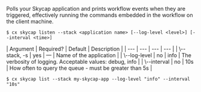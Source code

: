 Polls your Skycap application and prints workflow events when they are triggered, effectively running the commands embedded in the workflow on the client machine.  

<Tabs >
<Tab label="Usage">

```shell
$ cx skycap listen --stack <application name> [--log-level <level>] [--interval <time>]
```
</Tab>
    
<Tab label="arguments">
| Argument | Required? | Default | Description |
|  ---  |  ---  |  ---  |  ---  |
| \--stack, -s <application name> | yes | — | Name of the application |
| \--log-level <level> | no | info | The verbosity of logging. Acceptable values: debug, info |
| \--interval <time> | no | 10s | How often to query the queue - must be greater than 5s |
</Tab>
<Tab label="examples">

```shell
$ cx skycap list --stack my-skycap-app --log-level "info" --interval "10s"
```

</Tab>
</Tabs>